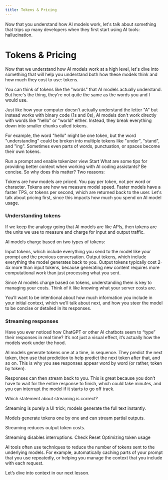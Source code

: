 ```yaml
---
title: Tokens & Pricing
---
```



<MuxPlayer playbackId="cn2X5ZT3WN3WDEQGex02yXArr02U0002hw2oCA7oFwuhL4c" />
Now that you understand how AI models work, let's talk about something that trips up many developers when they first start using AI tools: hallucination.


# Tokens & Pricing

Now that we understand how AI models work at a high level, let's dive into something that will help you understand both how these models think and how much they cost to use: tokens.

You can think of tokens like the "words" that AI models actually understand. But here's the thing, they're not quite the same as the words you and I would use.

Just like how your computer doesn't actually understand the letter "A" but instead works with binary code (1s and 0s), AI models don't work directly with words like "hello" or "world" either. Instead, they break everything down into smaller chunks called tokens.

<Woz
title='Recap'
description='Run a prompt and enable tokenizer view'
prompt='What are some tips for providing better context when working with AI coding assistants? Be concise.'
/>


<Woz
description='Run a prompt and enable tokenizer view'
prompt='What are some tips for providing better context when working with AI coding assistants? Be concise.'
/>


<Woz
prompt='What are some tips for providing better context when working with AI coding assistants? Be concise.'
/>

For example, the word "hello" might be one token, but the word "understanding" could be broken into multiple tokens like "under", "stand", and "ing". Sometimes even parts of words, punctuation, or spaces become their own tokens.

Run a prompt and enable tokenizer view
Start
What are some tips for providing better context when working with AI coding assistants? Be concise.
So why does this matter? Two reasons:

Tokens are how models are priced. You pay per token, not per word or character.
Tokens are how we measure model speed. Faster models have a faster TPS, or tokens per second, which are returned back to the user.
Let's talk about pricing first, since this impacts how much you spend on AI model usage.

### Understanding tokens

If we keep the analogy going that AI models are like APIs, then tokens are the units we use to measure and charge for input and output traffic.

AI models charge based on two types of tokens:

Input tokens, which include everything you send to the model like your prompt and the previous conversation.
Output tokens, which include everything the model generates back to you.
Output tokens typically cost 2-4x more than input tokens, because generating new content requires more computational work than just processing what you sent.

Since AI models charge based on tokens, understanding them is key to managing your costs. Think of it like knowing what your server costs are.

You’ll want to be intentional about how much information you include in your initial context, which we’ll talk about next, and how you steer the model to be concise or detailed in its responses.

### Streaming responses

Have you ever noticed how ChatGPT or other AI chatbots seem to “type” their responses in real time? It’s not just a visual effect, it’s actually how the models work under the hood.

AI models generate tokens one at a time, in sequence. They predict the next token, then use that prediction to help predict the next token after that, and so on. This is why you see responses appear word by word (or rather, token by token).

Responses can then stream back to you. This is great because you don’t have to wait for the entire response to finish, which could take minutes, and you can interrupt the model if it starts to go off track.

Which statement about streaming is correct?

Streaming is purely a UI trick; models generate the full text instantly.

Models generate tokens one by one and can stream partial outputs.

Streaming reduces output token costs.

Streaming disables interruptions.
Check
Reset
Optimizing token usage

AI tools often use techniques to reduce the number of tokens sent to the underlying models. For example, automatically caching parts of your prompt that you use repeatedly, or helping you manage the context that you include with each request.

Let’s dive into context in our next lesson.
